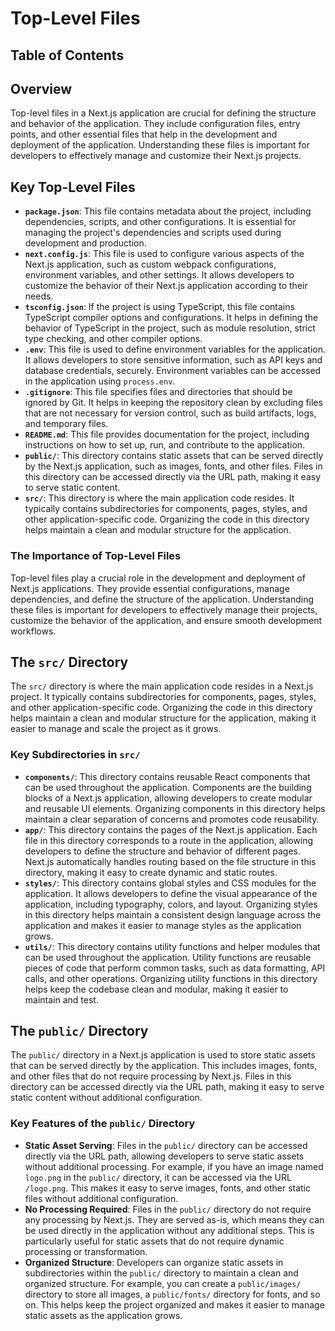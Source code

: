 
# Top-Level Files

## Table of Contents

## Overview

Top-level files in a Next.js application are crucial for defining the structure and behavior of the application. They include configuration files, entry points, and other essential files that help in the development and deployment of the application. Understanding these files is important for developers to effectively manage and customize their Next.js projects.

## Key Top-Level Files

- **`package.json`**: This file contains metadata about the project, including dependencies, scripts, and other configurations. It is essential for managing the project's dependencies and scripts used during development and production.
- **`next.config.js`**: This file is used to configure various aspects of the Next.js application, such as custom webpack configurations, environment variables, and other settings. It allows developers to customize the behavior of their Next.js application according to their needs.
- **`tsconfig.json`**: If the project is using TypeScript, this file contains TypeScript compiler options and configurations. It helps in defining the behavior of TypeScript in the project, such as module resolution, strict type checking, and other compiler options.
- **`.env`**: This file is used to define environment variables for the application. It allows developers to store sensitive information, such as API keys and database credentials, securely. Environment variables can be accessed in the application using `process.env`.
- **`.gitignore`**: This file specifies files and directories that should be ignored by Git. It helps in keeping the repository clean by excluding files that are not necessary for version control, such as build artifacts, logs, and temporary files.
- **`README.md`**: This file provides documentation for the project, including instructions on how to set up, run, and contribute to the application.
- **`public/`**: This directory contains static assets that can be served directly by the Next.js application, such as images, fonts, and other files. Files in this directory can be accessed directly via the URL path, making it easy to serve static content.
- **`src/`**: This directory is where the main application code resides. It typically contains subdirectories for components, pages, styles, and other application-specific code. Organizing the code in this directory helps maintain a clean and modular structure for the application.

### The Importance of Top-Level Files

Top-level files play a crucial role in the development and deployment of Next.js applications. They provide essential configurations, manage dependencies, and define the structure of the application. Understanding these files is important for developers to effectively manage their projects, customize the behavior of the application, and ensure smooth development workflows.

<BackToTop />

## The `src/` Directory

The `src/` directory is where the main application code resides in a Next.js project. It typically contains subdirectories for components, pages, styles, and other application-specific code. Organizing the code in this directory helps maintain a clean and modular structure for the application, making it easier to manage and scale the project as it grows.

### Key Subdirectories in `src/`

- **`components/`**: This directory contains reusable React components that can be used throughout the application. Components are the building blocks of a Next.js application, allowing developers to create modular and reusable UI elements. Organizing components in this directory helps maintain a clear separation of concerns and promotes code reusability.
- **`app/`**: This directory contains the pages of the Next.js application. Each file in this directory corresponds to a route in the application, allowing developers to define the structure and behavior of different pages. Next.js automatically handles routing based on the file structure in this directory, making it easy to create dynamic and static routes.
- **`styles/`**: This directory contains global styles and CSS modules for the application. It allows developers to define the visual appearance of the application, including typography, colors, and layout. Organizing styles in this directory helps maintain a consistent design language across the application and makes it easier to manage styles as the application grows.
- **`utils/`**: This directory contains utility functions and helper modules that can be used throughout the application. Utility functions are reusable pieces of code that perform common tasks, such as data formatting, API calls, and other operations. Organizing utility functions in this directory helps keep the codebase clean and modular, making it easier to maintain and test.

## The `public/` Directory

The `public/` directory in a Next.js application is used to store static assets that can be served directly by the application. This includes images, fonts, and other files that do not require processing by Next.js. Files in this directory can be accessed directly via the URL path, making it easy to serve static content without additional configuration.

### Key Features of the `public/` Directory

- **Static Asset Serving**: Files in the `public/` directory can be accessed directly via the URL path, allowing developers to serve static assets without additional processing. For example, if you have an image named `logo.png` in the `public/` directory, it can be accessed via the URL `/logo.png`. This makes it easy to serve images, fonts, and other static files without additional configuration.
- **No Processing Required**: Files in the `public/` directory do not require any processing by Next.js. They are served as-is, which means they can be used directly in the application without any additional steps. This is particularly useful for static assets that do not require dynamic processing or transformation.
- **Organized Structure**: Developers can organize static assets in subdirectories within the `public/` directory to maintain a clean and organized structure. For example, you can create a `public/images/` directory to store all images, a `public/fonts/` directory for fonts, and so on. This helps keep the project organized and makes it easier to manage static assets as the application grows.
